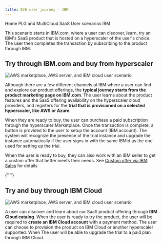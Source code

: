 ```yaml
---
title: E2E user journey - IBM
---
```



<Breadcrumb>
  <BreadcrumbItem href="https://pages.github.ibm.com/cdai-design/pal/">
    Home
  </BreadcrumbItem>
  <BreadcrumbItem href="https://pages.github.ibm.com/cdai-design/pal/saas-for-hyperscalers/overview">
    PLG and MultiCloud SaaS
  </BreadcrumbItem>
  <BreadcrumbItem href="https://pages.github.ibm.com/cdai-design/pal/saas-for-hyperscalers/user-scenarios">
    User scenarios
  </BreadcrumbItem>
  <BreadcrumbItem
    isCurrentPage
    href="https://pages.github.ibm.com/cdai-design/pal/saas-for-hyperscalers/user-scenarios/transact-upgrade-ibm"
  >
    IBM
  </BreadcrumbItem>
</Breadcrumb>

<PageDescription>

This scenario starts in IBM.com, where a user can discover, learn, try an IBM's SaaS product that is hosted on a hyperscaler of the user's choice. The user then completes the transaction by subscribing to the product through IBM.

</PageDescription>

## Try through IBM.com and buy from hyperscaler

<Row>
  <Column colMd={8} colLg={10}>

![AWS marketplace, AWS server, and IBM cloud user scenario](images/E2EFlow-IBMAWS.png)

  </Column>
</Row>

Although there are a few different channels at IBM where a user can find and explore our product offerings, the **typical journey starts from the product marketing page on IBM.com**. The user learns about the product features and the SaaS offering availability on the hyperscaler cloud providers, and registers for the **trial that is provisioned on a selected hyperscaler, like AWS or Azure**.

When they are ready to buy, the user can purchase a paid subscription through the hyperscaler Marketplace. Once the transaction is complete, a button is provided to the user to setup the account (IBM account). The system will recognize the presence of the trial instance and upgrade the instance automatically if the user signs in with the same IBMid as the one used for setting up the trial.

When the user is ready to buy, they can also work with an IBM seller to get a custom offer that better meets their needs. See [Custom offer via IBM Sales](https://pages.github.ibm.com/cdai-design/pal/saas-for-hyperscalers/user-scenarios/private-offer) for details.

<CardGroup>
  <MiniCard
    title="Click through prototype"
    href="https://www.figma.com/proto/SlZ7TK2mTzNLIHZB2dGXRF/MCSP-Onboarding-Design-Guide?page-id=163%3A351403&node-id=2204-478778&viewport=666%2C536%2C0.5&scaling=scale-down&starting-point-node-id=2204%3A478778&show-proto-sidebar=1"
    actionIcon="launch"
  ></MiniCard>
  <MiniCard
    title="Figma design template"
    href="https://www.figma.com/file/SlZ7TK2mTzNLIHZB2dGXRF/MCSP-Onboarding-Design-Guide?node-id=2204%3A478778&t=HclJNZcaoXiK9HbK-1"
    actionIcon="launch"
  ></MiniCard>
</CardGroup>{" "}

## Try and buy through IBM Cloud

<Row>
  <Column colMd={8} colLg={10}>

![AWS marketplace, AWS server, and IBM cloud user scenario](images/E2EFlow-IBM.png)

  </Column>
</Row>

A user can discover and learn about our SaaS product offering through **IBM Cloud catalog**. When the user is ready to try the product, the user will be required to **create an IBM Cloud account** with a payment method. The user can choose to provision the product on IBM Cloud or another hyperscaler supported. When The user will be able to upgrade the trial to a paid plan through IBM Cloud.

<CardGroup>
  <MiniCard
    title="Click through prototype"
    href="https://www.figma.com/proto/SlZ7TK2mTzNLIHZB2dGXRF/MCSP-Onboarding-Design-Guide?page-id=91%3A346985&node-id=828-578536&viewport=-629%2C189%2C1&scaling=scale-down&starting-point-node-id=828%3A578536"
    actionIcon="launch"
  ></MiniCard>
  <MiniCard
    title="Figma design template"
    href="https://www.figma.com/file/SlZ7TK2mTzNLIHZB2dGXRF/MCSP-Onboarding-Design-Guide?node-id=828%3A578536&t=HclJNZcaoXiK9HbK-1"
    actionIcon="launch"
  ></MiniCard>
</CardGroup>
